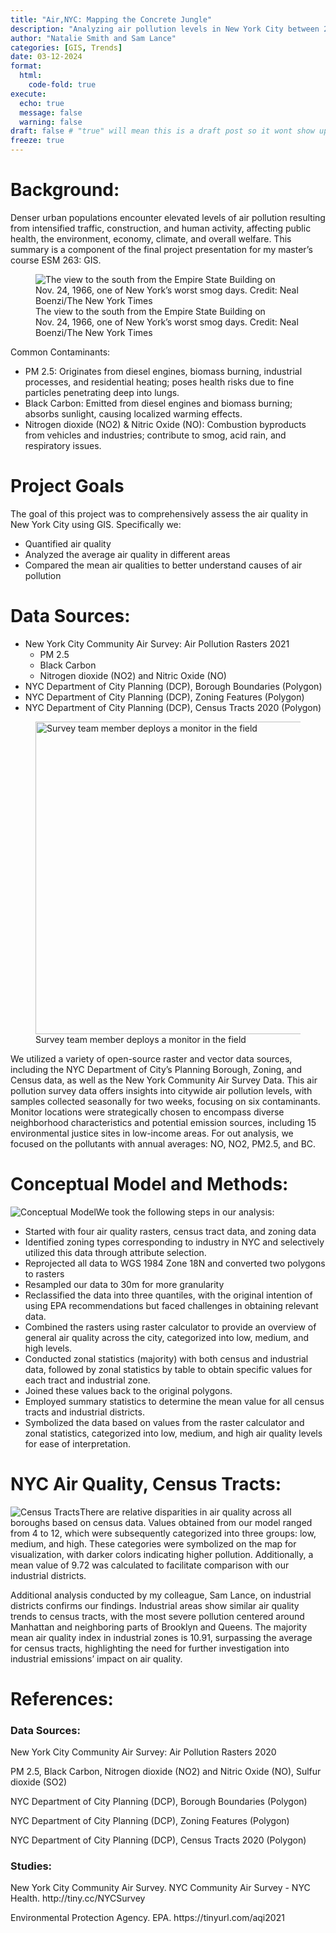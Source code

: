 ```yaml
---
title: "Air,NYC: Mapping the Concrete Jungle"
description: "Analyzing air pollution levels in New York City between 2020 and 2021 with ArcGIS through census and zoning data."
author: "Natalie Smith and Sam Lance"
categories: [GIS, Trends]
date: 03-12-2024
format:
  html:
    code-fold: true
execute:
  echo: true
  message: false
  warning: false
draft: false # "true" will mean this is a draft post so it wont show up on my site
freeze: true
---
```


# Background:

Denser urban populations encounter elevated levels of air pollution resulting from intensified traffic, construction, and human activity, affecting public health, the environment, economy, climate, and overall welfare. This summary is a component of the final project presentation for my master's course ESM 263: GIS.

![The view to the south from the Empire State Building on Nov. 24, 1966, one of New York’s worst smog days. Credit: Neal Boenzi/The New York Times](old_nyc.png)

Common Contaminants:

-   PM 2.5: Originates from diesel engines, biomass burning, industrial processes, and residential heating; poses health risks due to fine particles penetrating deep into lungs.
-   Black Carbon: Emitted from diesel engines and biomass burning; absorbs sunlight, causing localized warming effects.
-   Nitrogen dioxide (NO2) & Nitric Oxide (NO): Combustion byproducts from vehicles and industries; contribute to smog, acid rain, and respiratory issues.

# Project Goals

The goal of this project was to comprehensively assess the air quality in New York City using GIS. Specifically we:

-   Quantified air quality
-   Analyzed the average air quality in different areas
-   Compared the mean air qualities to better understand causes of air pollution

# Data Sources:

-   New York City Community Air Survey: Air Pollution Rasters 2021
    -   PM 2.5
    -   Black Carbon
    -   Nitrogen dioxide (NO2) and Nitric Oxide (NO)
-   NYC Department of City Planning (DCP), Borough Boundaries (Polygon)
-   NYC Department of City Planning (DCP), Zoning Features (Polygon)
-   NYC Department of City Planning (DCP), Census Tracts 2020 (Polygon)

![Survey team member deploys a monitor in the field](survey_install.png){fig-align="left" width="500"}

We utilized a variety of open-source raster and vector data sources, including the NYC Department of City's Planning Borough, Zoning, and Census data, as well as the New York Community Air Survey Data. This air pollution survey data offers insights into citywide air pollution levels, with samples collected seasonally for two weeks, focusing on six contaminants. Monitor locations were strategically chosen to encompass diverse neighborhood characteristics and potential emission sources, including 15 environmental justice sites in low-income areas. For out analysis, we focused on the pollutants with annual averages: NO, NO2, PM2.5, and BC.

# Conceptual Model and Methods:

![Conceptual Model](flowchart.jpg)We took the following steps in our analysis:

-   Started with four air quality rasters, census tract data, and zoning data
-   Identified zoning types corresponding to industry in NYC and selectively utilized this data through attribute selection.
-   Reprojected all data to WGS 1984 Zone 18N and converted two polygons to rasters
-   Resampled our data to 30m for more granularity
-   Reclassified the data into three quantiles, with the original intention of using EPA recommendations but faced challenges in obtaining relevant data.
-   Combined the rasters using raster calculator to provide an overview of general air quality across the city, categorized into low, medium, and high levels.
-   Conducted zonal statistics (majority) with both census and industrial data, followed by zonal statistics by table to obtain specific values for each tract and industrial zone.
-   Joined these values back to the original polygons.
-   Employed summary statistics to determine the mean value for all census tracts and industrial districts.
-   Symbolized the data based on values from the raster calculator and zonal statistics, categorized into low, medium, and high air quality levels for ease of interpretation.

# NYC Air Quality, Census Tracts:

![Census Tracts](census.jpg)There are relative disparities in air quality across all boroughs based on census data. Values obtained from our model ranged from 4 to 12, which were subsequently categorized into three groups: low, medium, and high. These categories were symbolized on the map for visualization, with darker colors indicating higher pollution. Additionally, a mean value of 9.72 was calculated to facilitate comparison with our industrial districts.

Additional analysis conducted by my colleague, Sam Lance, on industrial districts confirms our findings. Industrial areas show similar air quality trends to census tracts, with the most severe pollution centered around Manhattan and neighboring parts of Brooklyn and Queens. The majority mean air quality index in industrial zones is 10.91, surpassing the average for census tracts, highlighting the need for further investigation into industrial emissions' impact on air quality.

# References:

### Data Sources:

New York City Community Air Survey: Air Pollution Rasters 2020

PM 2.5, Black Carbon, Nitrogen dioxide (NO2) and Nitric Oxide (NO), Sulfur dioxide (SO2)

NYC Department of City Planning (DCP), Borough Boundaries (Polygon)

NYC Department of City Planning (DCP), Zoning Features (Polygon)

NYC Department of City Planning (DCP), Census Tracts 2020 (Polygon)

### Studies:

New York City Community Air Survey. NYC Community Air Survey - NYC Health. http://tiny.cc/NYCSurvey

Environmental Protection Agency. EPA. https://tinyurl.com/aqi2021
